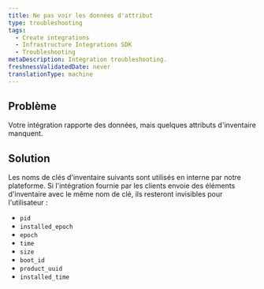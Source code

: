 ```yaml
---
title: Ne pas voir les données d'attribut
type: troubleshooting
tags:
  - Create integrations
  - Infrastructure Integrations SDK
  - Troubleshooting
metaDescription: Integration troubleshooting.
freshnessValidatedDate: never
translationType: machine
---
```


## Problème

Votre intégration rapporte des données, mais quelques attributs d'inventaire manquent.

## Solution

Les noms de clés d'inventaire suivants sont utilisés en interne par notre plateforme. Si l'intégration fournie par les clients envoie des éléments d'inventaire avec le même nom de clé, ils resteront invisibles pour l'utilisateur :

* `pid`
* `installed_epoch`
* `epoch`
* `time`
* `size`
* `boot_id`
* `product_uuid`
* `installed_time`